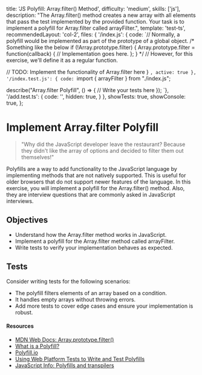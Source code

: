   title: 'JS Polyfill: Array.filter() Method',
  difficulty: 'medium',
  skills: ['js'],
  description:
    "The Array.filter() method creates a new array with all elements that pass the test implemented by the provided function. Your task is to implement a polyfill for Array.filter called arrayFilter.",
  template: 'test-ts',
  recommendedLayout: 'col-2',
  files: {
    '/index.js': {
      code: `// Normally, a polyfill would be implemented as part of the prototype of a global object.
/* Something like the below
if (!Array.prototype.filter) {
  Array.prototype.filter = function(callback) {
    // Implementation goes here.
  };
} 
*/
// However, for this exercise, we'll define it as a regular function.

  // TODO: Implement the functionality of Array.filter here
}
`,
      active: true
    },
    '/index.test.js': {
      code: `import { arrayFilter } from "./index.js";

describe("Array.filter Polyfill", () => {
  // Write your tests here
});
`},
    '/add.test.ts': {
      code: '',
      hidden: true,
    }
  },
  showTests: true,
  showConsole: true,
};

# Implement Array.filter Polyfill

> "Why did the JavaScript developer leave the restaurant? Because they didn't like the array of options and decided to filter them out themselves!"

Polyfills are a way to add functionality to the JavaScript language by implementing methods that are not natively supported. This is useful for older browsers that do not support newer features of the language. In this exercise, you will implement a polyfill for the Array.filter() method. Also, they are interview questions that are commonly asked in JavaScript interviews.

## Objectives
- Understand how the Array.filter method works in JavaScript.
- Implement a polyfill for the Array.filter method called arrayFilter.
- Write tests to verify your implementation behaves as expected.

## Tests

Consider writing tests for the following scenarios:
- The polyfill filters elements of an array based on a condition.
- It handles empty arrays without throwing errors.
- Add more tests to cover edge cases and ensure your implementation is robust.


#### Resources

- [MDN Web Docs: Array.prototype.filter()](https://developer.mozilla.org/en-US/docs/Web/JavaScript/Reference/Global_Objects/Array/filter)
- [What is a Polyfill?](https://remysharp.com/2010/10/08/what-is-a-polyfill)
- [Polyfill.io](https://polyfill.io/)
- [Using Web Platform Tests to Write and Test Polyfills](https://www.oddbird.net/2023/05/01/web-platform-tests-polyfills/)
- [JavaScript Info: Polyfills and transpilers](https://javascript.info/polyfills)